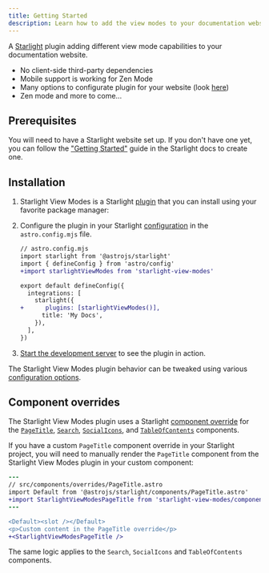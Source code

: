 ```yaml
---
title: Getting Started
description: Learn how to add the view modes to your documentation website with the Starlight View Modes plugin.
---
```


A [Starlight](https://starlight.astro.build) plugin adding different view mode capabilities to your documentation website.

- No client-side third-party dependencies
- Mobile support is working for Zen Mode
- Many options to configurate plugin for your website (look [here](/configuration))
- Zen mode and more to come...

## Prerequisites

You will need to have a Starlight website set up.
If you don't have one yet, you can follow the ["Getting Started"](https://starlight.astro.build/getting-started) guide in the Starlight docs to create one.

## Installation


<Steps>

1. Starlight View Modes is a Starlight [plugin](https://starlight.astro.build/reference/plugins/) that you can install using your favorite package manager:

   <PackageManagers pkg="starlight-view-modes" />

2. Configure the plugin in your Starlight [configuration](https://starlight.astro.build/reference/configuration/#plugins) in the `astro.config.mjs` file.

   ```diff lang="js"
   // astro.config.mjs
   import starlight from '@astrojs/starlight'
   import { defineConfig } from 'astro/config'
   +import starlightViewModes from 'starlight-view-modes'

   export default defineConfig({
     integrations: [
       starlight({
   +      plugins: [starlightViewModes()],
         title: 'My Docs',
       }),
     ],
   })
   ```

3. [Start the development server](https://starlight.astro.build/getting-started/#start-the-development-server) to see the plugin in action.

</Steps>

The Starlight View Modes plugin behavior can be tweaked using various [configuration options](/configuration).

## Component overrides

The Starlight View Modes plugin uses a Starlight [component override](https://starlight.astro.build/guides/overriding-components/) for the [`PageTitle`](https://starlight.astro.build/reference/overrides/#pagetitle), [`Search`](https://starlight.astro.build/reference/overrides/#search), [`SocialIcons`](https://starlight.astro.build/reference/overrides/#socialicons), and [`TableOfContents`](https://starlight.astro.build/reference/overrides/#tableofcontents) components.

If you have a custom `PageTitle` component override in your Starlight project, you will need to manually render the `PageTitle` component from the Starlight View Modes plugin in your custom component:

```diff lang="astro"
---
// src/components/overrides/PageTitle.astro
import Default from '@astrojs/starlight/components/PageTitle.astro'
+import StarlightViewModesPageTitle from 'starlight-view-modes/components/PageTitle.astro'
---

<Default><slot /></Default>
<p>Custom content in the PageTitle override</p>
+<StarlightViewModesPageTitle />
```

The same logic applies to the `Search`, `SocialIcons` and `TableOfContents` components.

